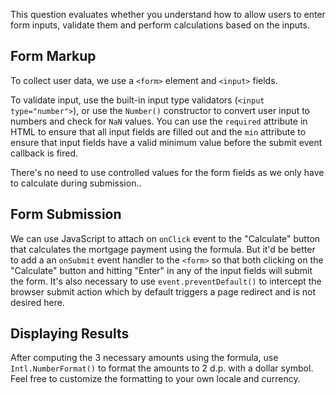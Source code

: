 
This question evaluates whether you understand how to allow users to enter form inputs, validate them and perform calculations based on the inputs.

## Form Markup

To collect user data, we use a `<form>` element and `<input>` fields.

To validate input, use the built-in input type validators (`<input type="number">`), or use the `Number()` constructor to convert user input to numbers and check for `NaN` values. You can use the `required` attribute in HTML to ensure that all input fields are filled out and the `min` attribute to ensure that input fields have a valid minimum value before the submit event callback is fired.

There's no need to use controlled values for the form fields as we only have to calculate during submission..

## Form Submission

We can use JavaScript to attach on `onClick` event to the "Calculate" button that calculates the mortgage payment using the formula. But it'd be better to add a an `onSubmit` event handler to the `<form>` so that both clicking on the "Calculate" button and hitting "Enter" in any of the input fields will submit the form. It's also necessary to use `event.preventDefault()` to intercept the browser submit action which by default triggers a page redirect and is not desired here.

## Displaying Results

After computing the 3 necessary amounts using the formula, use `Intl.NumberFormat()` to format the amounts to 2 d.p. with a dollar symbol. Feel free to customize the formatting to your own locale and currency.

<TestCases />
<A11y />
